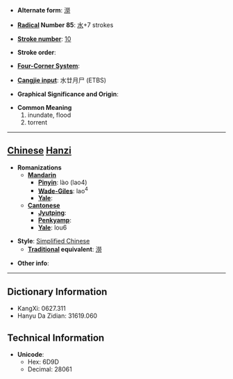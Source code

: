 * '''Alternate form''': [[澇]]

* '''[[Wiktionary:Chinese radical index| Radical]] Number 85''': [[Wiktionary:Chinese radical index 水|水]]+7 strokes

* '''[[Wiktionary:Chinese total strokes index|Stroke number]]''': [[Wiktionary:Chinese total strokes index 10|10]]

* '''Stroke order''': 

* '''[[Wiktionary:Chinese four corner index|Four-Corner System]]''': 

* '''[[Wiktionary:Chinese Cangjie index|Cangjie input]]''': 水廿月尸 (ETBS)

* '''Graphical Significance and Origin''': 

* '''Common Meaning'''
*#inundate, flood
*# torrent


----

== [[Chinese]] [[Hanzi]] ==

* '''Romanizations'''
** '''[[Mandarin]]'''
*** '''[[Pinyin]]''': lào (lao4)
*** '''[[Wade-Giles]]''': lao<sup>4</sup>
*** '''[[Yale]]''': 
** '''[[Cantonese]]'''
*** '''[[Jyutping]]''':
*** '''[[Penkyamp]]''': 
*** '''[[Yale]]''': lou6

* '''Style''': [[Simplified Chinese]] 
** '''[[Traditional Chinese|Traditional]] equivalent''': [[澇]]

* '''Other info''': 

----

== Dictionary Information ==

* KangXi: 0627.311
* Hanyu Da Zidian: 31619.060

== Technical Information ==

* '''Unicode''':
** Hex: 6D9D
** Decimal: 28061